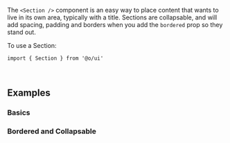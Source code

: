 The `<Section />` component is an easy way to place content that wants to live in its own area,
typically with a title. Sections are collapsable, and will add spacing, padding and borders when you
add the `bordered` prop so they stand out.

To use a Section:

```tsx
import { Section } from '@o/ui'
```

<br />

## Examples

### Basics

<Example id="Simple" />

### Bordered and Collapsable

<Example id="Full" />
